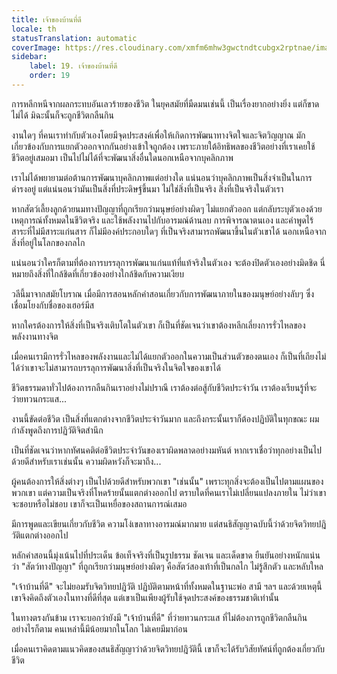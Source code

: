 ```yaml
---
title: เจ้าของบ้านที่ดี
locale: th
statusTranslation: automatic
coverImage: https://res.cloudinary.com/xmfm6mhw3gwctndtcubgx2rptnae/image/upload/v1740468922/small_cover_tratado_de_psicologia_revolucionaria_a4c0dca4e0.webp
sidebar:
    label: 19. เจ้าของบ้านที่ดี
    order: 19
---
```

การหลีกหนีจากผลกระทบอันเลวร้ายของชีวิต ในยุคสมัยที่มืดมนเช่นนี้ เป็นเรื่องยากอย่างยิ่ง แต่ก็ขาดไม่ได้ มิฉะนั้นก็จะถูกชีวิตกลืนกิน

งานใดๆ ที่คนเราทำกับตัวเองโดยมีจุดประสงค์เพื่อให้เกิดการพัฒนาทางจิตใจและจิตวิญญาณ มักเกี่ยวข้องกับการแยกตัวออกจากกันอย่างเข้าใจถูกต้อง เพราะภายใต้อิทธิพลของชีวิตอย่างที่เราเคยใช้ชีวิตอยู่เสมอมา เป็นไปไม่ได้ที่จะพัฒนาสิ่งอื่นใดนอกเหนือจากบุคลิกภาพ

เราไม่ได้พยายามต่อต้านการพัฒนาบุคลิกภาพแต่อย่างใด แน่นอนว่าบุคลิกภาพเป็นสิ่งจำเป็นในการดำรงอยู่ แต่แน่นอนว่ามันเป็นสิ่งที่ประดิษฐ์ขึ้นมา ไม่ใช่สิ่งที่เป็นจริง สิ่งที่เป็นจริงในตัวเรา

หากสัตว์เลี้ยงลูกด้วยนมทางปัญญาที่ถูกเรียกว่ามนุษย์อย่างผิดๆ ไม่แยกตัวออก แต่กลับระบุตัวเองด้วยเหตุการณ์ทั้งหมดในชีวิตจริง และใช้พลังงานไปกับอารมณ์ด้านลบ การพิจารณาตนเอง และคำพูดไร้สาระที่ไม่มีสาระแก่นสาร ก็ไม่มีองค์ประกอบใดๆ ที่เป็นจริงสามารถพัฒนาขึ้นในตัวเขาได้ นอกเหนือจากสิ่งที่อยู่ในโลกของกลไก

แน่นอนว่าใครก็ตามที่ต้องการบรรลุการพัฒนาแก่นแท้ที่แท้จริงในตัวเอง จะต้องปิดตัวเองอย่างมิดชิด นี่หมายถึงสิ่งที่ใกล้ชิดที่เกี่ยวข้องอย่างใกล้ชิดกับความเงียบ

วลีนี้มาจากสมัยโบราณ เมื่อมีการสอนหลักคำสอนเกี่ยวกับการพัฒนาภายในของมนุษย์อย่างลับๆ ซึ่งเชื่อมโยงกับชื่อของเฮอร์มีส

หากใครต้องการให้สิ่งที่เป็นจริงเติบโตในตัวเขา ก็เป็นที่ชัดเจนว่าเขาต้องหลีกเลี่ยงการรั่วไหลของพลังงานทางจิต

เมื่อคนเรามีการรั่วไหลของพลังงานและไม่ได้แยกตัวออกในความเป็นส่วนตัวของตนเอง ก็เป็นที่เถียงไม่ได้ว่าเขาจะไม่สามารถบรรลุการพัฒนาสิ่งที่เป็นจริงในจิตใจของเขาได้

ชีวิตธรรมดาทั่วไปต้องการกลืนกินเราอย่างไม่ปราณี เราต้องต่อสู้กับชีวิตประจำวัน เราต้องเรียนรู้ที่จะว่ายทวนกระแส...

งานนี้ขัดต่อชีวิต เป็นสิ่งที่แตกต่างจากชีวิตประจำวันมาก และถึงกระนั้นเราก็ต้องปฏิบัติในทุกขณะ ผมกำลังพูดถึงการปฏิวัติจิตสำนึก

เป็นที่ชัดเจนว่าหากทัศนคติต่อชีวิตประจำวันของเราผิดพลาดอย่างมหันต์ หากเราเชื่อว่าทุกอย่างเป็นไปด้วยดีสำหรับเราเช่นนั้น ความผิดหวังก็จะมาถึง...

ผู้คนต้องการให้สิ่งต่างๆ เป็นไปด้วยดีสำหรับพวกเขา "เช่นนั้น" เพราะทุกสิ่งจะต้องเป็นไปตามแผนของพวกเขา แต่ความเป็นจริงที่โหดร้ายนั้นแตกต่างออกไป ตราบใดที่คนเราไม่เปลี่ยนแปลงภายใน ไม่ว่าเขาจะชอบหรือไม่ชอบ เขาก็จะเป็นเหยื่อของสถานการณ์เสมอ

มีการพูดและเขียนเกี่ยวกับชีวิต ความโง่เขลาทางอารมณ์มากมาย แต่สนธิสัญญาฉบับนี้ว่าด้วยจิตวิทยปฎิวัติแตกต่างออกไป

หลักคำสอนนี้มุ่งเน้นไปที่ประเด็น ข้อเท็จจริงที่เป็นรูปธรรม ชัดเจน และเด็ดขาด ยืนยันอย่างหนักแน่นว่า "สัตว์ทางปัญญา" ที่ถูกเรียกว่ามนุษย์อย่างผิดๆ คือสัตว์สองเท้าที่เป็นกลไก ไม่รู้สึกตัว และหลับใหล

"เจ้าบ้านที่ดี" จะไม่ยอมรับจิตวิทยปฎิวัติ ปฏิบัติตามหน้าที่ทั้งหมดในฐานะพ่อ สามี ฯลฯ และด้วยเหตุนี้เขาจึงคิดถึงตัวเองในทางที่ดีที่สุด แต่เขาเป็นเพียงผู้รับใช้จุดประสงค์ของธรรมชาติเท่านั้น

ในทางตรงกันข้าม เราจะบอกว่ายังมี "เจ้าบ้านที่ดี" ที่ว่ายทวนกระแส ที่ไม่ต้องการถูกชีวิตกลืนกิน อย่างไรก็ตาม คนเหล่านี้มีน้อยมากในโลก ไม่เคยมีมาก่อน

เมื่อคนเราคิดตามแนวคิดของสนธิสัญญาว่าด้วยจิตวิทยปฎิวัตินี้ เขาก็จะได้รับวิสัยทัศน์ที่ถูกต้องเกี่ยวกับชีวิต

